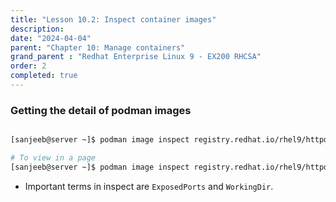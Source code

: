 ```yaml
---
title: "Lesson 10.2: Inspect container images"
description:
date: "2024-04-04"
parent: "Chapter 10: Manage containers"
grand_parent : "Redhat Enterprise Linux 9 - EX200 RHCSA"
order: 2
completed: true
---
```


### Getting the detail of podman images 
```bash 

[sanjeeb@server ~]$ podman image inspect registry.redhat.io/rhel9/httpd-24:latest 

# To view in a page 
[sanjeeb@server ~]$ podman image inspect registry.redhat.io/rhel9/httpd-24:latest | less

```
- Important terms in inspect are `ExposedPorts` and `WorkingDir`.